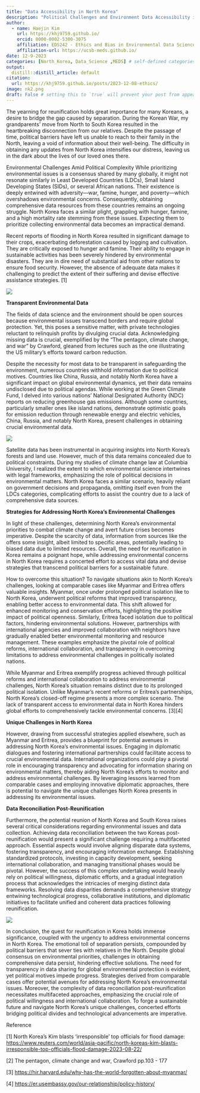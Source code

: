 ```yaml
---
title: "Data Accessibility in North Korea"
description: "Political Challenges and Environment Data Accessibility in North Korea"
author:
  - name: Haejin Kim
    url: https://khj9759.github.io/
    orcid: 0000-0002-5300-3075
    affiliation: EDS242 - Ethics and Bias in Environmental Data Science
    affiliation-url: https://ucsb-meds.github.io/ 
date: 12-9-2023
categories: [North_Korea, Data_Science ,MEDS] # self-defined categories
output: 
  distill::distill_article: default
citation: 
  url: https://khj9759.github.io/posts/2023-12-08-ethics/ 
image: nk2.png
draft: False # setting this to `true` will prevent your post from appearing on your listing page until you're ready! 
---
```


The yearning for reunification holds great importance for many Koreans, a desire to bridge the gap caused by separation. During the Korean War, my grandparents' move from North to South Korea resulted in the heartbreaking disconnection from our relatives. Despite the passage of time, political barriers have left us unable to reach to their family in the North, leaving a void of information about their well-being. The difficulty in obtaining any updates from North Korea intensifies our distress, leaving us in the dark about the lives of our loved ones there.

Environmental Challenges Amid Political Complexity While prioritizing environmental issues is a consensus shared by many globally, it might not resonate similarly in Least Developed Countries (LDCs), Small Island Developing States (SIDs), or several African nations. Their existence is deeply entwined with adversity---war, famine, hunger, and poverty---which overshadows environmental concerns. Consequently, obtaining comprehensive data resources from these countries remains an ongoing struggle. North Korea faces a similar plight, grappling with hunger, famine, and a high mortality rate stemming from these issues. Expecting them to prioritize collecting environmental data becomes an impractical demand.

Recent reports of flooding in North Korea resulted in significant damage to their crops, exacerbating deforestation caused by logging and cultivation. They are critically exposed to hunger and famine. Their ability to engage in sustainable activities has been severely hindered by environmental disasters. They are in dire need of substantial aid from other nations to ensure food security. However, the absence of adequate data makes it challenging to predict the extent of their suffering and devise effective assistance strategies. \[1\]

![](nk2.png)

**Transparent Environmental Data**

The fields of data science and the environment should be open sources because environmental issues transcend borders and require global protection. Yet, this poses a sensitive matter, with private technologies reluctant to relinquish profits by divulging crucial data. Acknowledging missing data is crucial, exemplified by the "The pentagon, climate change, and war" by Crawford, gleaned from lectures such as the one illustrating the US military's efforts toward carbon reduction.

Despite the necessity for most data to be transparent in safeguarding the environment, numerous countries withhold information due to political motives. Countries like China, Russia, and notably North Korea have a significant impact on global environmental dynamics, yet their data remains undisclosed due to political agendas. While working at the Green Climate Fund, I delved into various nations' National Designated Authority (NDC) reports on reducing greenhouse gas emissions. Although some countries, particularly smaller ones like island nations, demonstrate optimistic goals for emission reduction through renewable energy and electric vehicles, China, Russia, and notably North Korea, present challenges in obtaining crucial environmental data.

![](nk3.png)

Satellite data has been instrumental in acquiring insights into North Korea's forests and land use. However, much of this data remains concealed due to political constraints. During my studies of climate change law at Columbia University, I realized the extent to which environmental science intertwines with legal frameworks, emphasizing the role of political decisions in environmental matters. North Korea faces a similar scenario, heavily reliant on government decisions and propaganda, omitting itself even from the LDCs categories, complicating efforts to assist the country due to a lack of comprehensive data sources.

**Strategies for Addressing North Korea's Environmental Challenges**

In light of these challenges, determining North Korea's environmental priorities to combat climate change and avert future crises becomes imperative. Despite the scarcity of data, information from sources like the offers some insight, albeit limited to specific areas, potentially leading to biased data due to limited resources. Overall, the need for reunification in Korea remains a poignant hope, while addressing environmental concerns in North Korea requires a concerted effort to access vital data and devise strategies that transcend political barriers for a sustainable future.

How to overcome this situation? To navigate situations akin to North Korea's challenges, looking at comparable cases like Myanmar and Eritrea offers valuable insights. Myanmar, once under prolonged political isolation like to North Korea, underwent political reforms that improved transparency, enabling better access to environmental data. This shift allowed for enhanced monitoring and conservation efforts, highlighting the positive impact of political openness. Similarly, Eritrea faced isolation due to political factors, hindering environmental solutions. However, partnerships with international agencies and improved collaboration with neighbors have gradually enabled better environmental monitoring and resource management. These examples emphasize the pivotal role of political reforms, international collaboration, and transparency in overcoming limitations to address environmental challenges in politically isolated nations.

While Myanmar and Eritrea exemplify progress achieved through political reforms and international collaboration to address environmental challenges, North Korea's situation remains distinct due to its prolonged political isolation. Unlike Myanmar's recent reforms or Eritrea's partnerships, North Korea's closed-off regime presents a more complex scenario. The lack of transparent access to environmental data in North Korea hinders global efforts to comprehensively tackle environmental concerns. \[3\]\[4\]

**Unique Challenges in North Korea**

However, drawing from successful strategies applied elsewhere, such as Myanmar and Eritrea, provides a blueprint for potential avenues in addressing North Korea's environmental issues. Engaging in diplomatic dialogues and fostering international partnerships could facilitate access to crucial environmental data. International organizations could play a pivotal role in encouraging transparency and advocating for information sharing on environmental matters, thereby aiding North Korea's efforts to monitor and address environmental challenges. By leveraging lessons learned from comparable cases and employing innovative diplomatic approaches, there is potential to navigate the unique challenges North Korea presents in addressing its environmental issues.

**Data Reconciliation Post-Reunification**

Furthermore, the potential reunion of North Korea and South Korea raises several critical considerations regarding environmental issues and data collection. Achieving data reconciliation between the two Koreas post-reunification would present a significant challenge requiring a multifaceted approach. Essential aspects would involve aligning disparate data systems, fostering transparency, and encouraging information exchange. Establishing standardized protocols, investing in capacity development, seeking international collaboration, and managing transitional phases would be pivotal. However, the success of this complex undertaking would heavily rely on political willingness, diplomatic efforts, and a gradual integration process that acknowledges the intricacies of merging distinct data frameworks. Resolving data disparities demands a comprehensive strategy entwining technological progress, collaborative institutions, and diplomatic initiatives to facilitate unified and coherent data practices following reunification.

![](nk4.png)

In conclusion, the quest for reunification in Korea holds immense significance, coupled with the urgency to address environmental concerns in North Korea. The emotional toll of separation persists, compounded by political barriers that sever ties with relatives in the North. Despite global consensus on environmental priorities, challenges in obtaining comprehensive data persist, hindering effective solutions. The need for transparency in data sharing for global environmental protection is evident, yet political motives impede progress. Strategies derived from comparable cases offer potential avenues for addressing North Korea's environmental issues. Moreover, the complexity of data reconciliation post-reunification necessitates multifaceted approaches, emphasizing the crucial role of political willingness and international collaboration. To forge a sustainable future and navigate North Korea's unique challenges, concerted efforts bridging political divides and technological advancements are imperative.

Reference

\[1\] North Korea's Kim blasts 'irresponsible' top officials for flood damage: <https://www.reuters.com/world/asia-pacific/north-koreas-kim-blasts-irresponsible-top-officials-flood-damage-2023-08-22/>

\[2\] The pentagon, climate change and war, Crawford pp.103 - 177

\[3\] <https://hir.harvard.edu/why-has-the-world-forgotten-about-myanmar/>

\[4\] <https://er.usembassy.gov/our-relationship/policy-history/>
